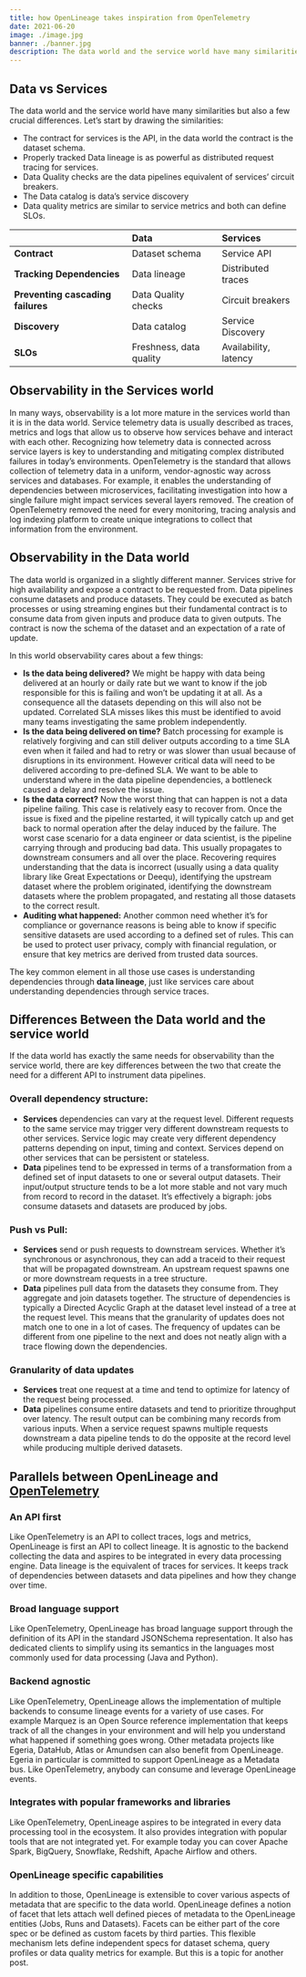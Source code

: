 ```yaml
---
title: how OpenLineage takes inspiration from OpenTelemetry
date: 2021-06-20
image: ./image.jpg
banner: ./banner.jpg
description: The data world and the service world have many similarities but also a few crucial differences. 
---
```


## Data vs Services

The data world and the service world have many similarities but also a few crucial differences. 
Let’s start by drawing the similarities:
- The contract for services is the API, in the data world the contract is the dataset schema. 
- Properly tracked Data lineage is as powerful as distributed request tracing for services.
- Data Quality checks are the data pipelines equivalent of services’ circuit breakers.
- The Data catalog is data’s service discovery
- Data quality metrics are similar to service metrics and both can define SLOs.

|      | **Data** | **Services** |
|:-----|:---------|:-------------|
| **Contract** | Dataset schema | Service API |
| **Tracking Dependencies** | Data lineage | Distributed traces |
| **Preventing cascading failures** | Data Quality checks | Circuit breakers |
| **Discovery** | Data catalog | Service Discovery |
| **SLOs** | Freshness, data quality | Availability, latency |

## Observability in the Services world

In many ways, observability is a lot more mature in the services world than it is in the data world.
Service telemetry data is usually described as traces, metrics and logs that allow us to observe how services behave and interact with each other. Recognizing how telemetry data is connected across service layers is key to understanding and mitigating complex distributed failures in today’s environments.
OpenTelemetry is the standard that allows collection of telemetry data in a uniform, vendor-agnostic way across services and databases. For example, it enables the understanding of dependencies between microservices, facilitating investigation into how a single failure might impact services several layers removed.
The creation of OpenTelemetry removed the need for every monitoring, tracing analysis and log indexing platform to create unique integrations to collect that information from the environment.

## Observability in the Data world

The data world is organized in a slightly different manner. Services strive for high availability  and expose a contract to be requested from. Data pipelines consume datasets and produce datasets. They could be executed as batch processes or using streaming engines but their fundamental contract is to consume data from given inputs and produce data to given outputs. The contract is now the schema of the dataset and an expectation of a rate of update. 

In this world observability cares about a few things:
- **Is the data being delivered?** We might be happy with data being delivered at an hourly or daily rate but we want to know if the job responsible for this is failing and won’t be updating it at all. As a consequence all the datasets depending on this will also not be updated. Correlated SLA misses likes this must be identified to avoid many teams investigating the same problem independently.
- **Is the data being delivered on time?** Batch processing for example is relatively forgiving and can still deliver outputs according to a time SLA even when it failed and had to retry or was slower than usual because of disruptions in its environment. However critical data will need to be delivered according to pre-defined SLA. We want to be able to understand where in the data pipeline dependencies, a bottleneck caused a delay and resolve the issue.
- **Is the data correct?** Now the worst thing that can happen is not a data pipeline failing. This case is relatively easy to recover from. Once the issue is fixed and the pipeline restarted, it will typically catch up and get back to normal operation after the delay induced by the failure. The worst case scenario for a data engineer or data scientist, is the pipeline carrying through and producing bad data. This usually propagates to downstream consumers and all over the place. Recovering requires understanding that the data is incorrect (usually using a data quality library like Great Expectations or Deequ), identifying the upstream dataset where the problem originated, identifying the downstream datasets where the problem propagated, and restating all those datasets to the correct result.
- **Auditing what happened:** Another common need whether it’s for compliance or governance reasons is being able to know if specific sensitive datasets are used according to a defined set of rules. This can be used to protect user privacy, comply with financial regulation, or ensure that key metrics are derived from trusted data sources.

The key common element in all those use cases is understanding dependencies through **data lineage**, just like services care about understanding dependencies through service traces.

## Differences Between the Data world and the service world

If the data world has exactly the same needs for observability than the service world, there are key differences between the two that create the need for a different API to instrument data pipelines.

### Overall dependency structure:

- **Services** dependencies can vary at the request level. Different requests to the same service may trigger very different downstream requests to other services. Service logic may create very different dependency patterns depending on input, timing and context. Services depend on other services that can be persistent or stateless.
- **Data** pipelines tend to be expressed in terms of a transformation from a defined set of input datasets to one or several output datasets. Their input/output structure tends to be a lot more stable and not vary much from record to record in the dataset. It’s effectively a bigraph: jobs consume datasets and datasets are produced by jobs.

### Push vs Pull:

 - **Services** send or push requests to downstream services. Whether it’s synchronous or asynchronous, they can add a traceid to their request that will be propagated downstream. An upstream request spawns one or more downstream requests in a tree structure.
- **Data** pipelines pull data from the datasets they consume from. They aggregate and join datasets together. The structure of dependencies is typically a Directed Acyclic Graph at the dataset level instead of a tree at the request level. This means that the granularity of updates does not match one to one in a lot of cases. The frequency of updates can be different from one pipeline to the next and does not neatly align with a trace flowing down the dependencies.

### Granularity of data updates

- **Services** treat one request at a time and tend to optimize for latency of the request being processed.
- **Data** pipelines consume entire datasets and tend to prioritize throughput over latency. The result output can be combining many records from various inputs. When a service request spawns multiple requests downstream a data pipeline tends to do the opposite at the record level while producing multiple derived datasets.

## Parallels between OpenLineage and [OpenTelemetry](https://opentelemetry.io/docs/concepts/what-is-opentelemetry/)

### An API first

Like OpenTelemetry is an API to collect traces, logs and metrics, OpenLineage is first an API to collect lineage. It is agnostic to the backend collecting the data and aspires to be integrated in every data processing engine.
Data lineage is the equivalent of traces for services. It keeps track of dependencies between datasets and data pipelines and how they change over time. 

### Broad language support

Like OpenTelemetry, OpenLineage has broad language support through the definition of its API in the standard JSONSchema representation. It also has dedicated clients to simplify using its semantics in the languages most commonly used for data processing (Java and Python).

### Backend agnostic

Like OpenTelemetry, OpenLineage allows the implementation of multiple backends to consume lineage events for a variety of use cases. For example Marquez is an Open Source reference implementation that keeps track of all the changes in your environment and will help you understand what happened if something goes wrong.
Other metadata projects like Egeria, DataHub, Atlas or Amundsen can also benefit from OpenLineage. Egeria in particular is committed to support OpenLineage as a Metadata bus.
Like OpenTelemetry, anybody can consume and leverage OpenLineage events.

### Integrates with popular frameworks and libraries

Like OpenTelemetry, OpenLineage aspires to be integrated in every data processing tool in the ecosystem. It also provides integration with popular tools that are not integrated yet. For example today you can cover Apache Spark, BigQuery, Snowflake, Redshift, Apache Airflow and others.

### OpenLineage specific capabilities

In addition to those, OpenLineage is extensible to cover various aspects of metadata that are specific to the data world. OpenLineage defines a notion of facet that lets attach well defined pieces of metadata to the OpenLineage entities (Jobs, Runs and Datasets). Facets can be either part of the core spec or be defined as custom facets by third parties. This flexible mechanism lets define independent specs for dataset schema, query profiles or data quality metrics for example. But this is a topic for another post.


